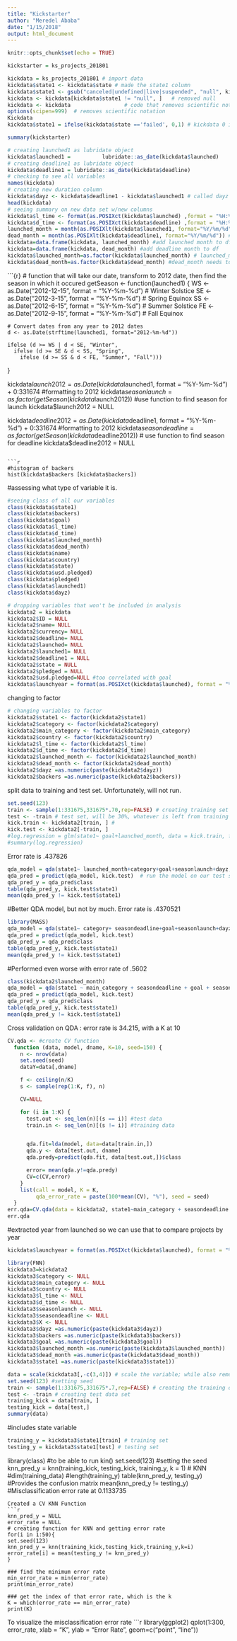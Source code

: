 ```yaml
---
title: "Kickstarter"
author: "Meredel Ababa"
date: "1/15/2018"
output: html_document
---
```


```r
knitr::opts_chunk$set(echo = TRUE)
```

```r
kickstarter = ks_projects_201801
```

```r
kickdata = ks_projects_201801 # import data
kickdata$state1 <- kickdata$state # made the state1 column 
kickdata$state1 <- gsub("canceled|undefined|live|suspended", "null", kickdata$state1) # replaced canceled, undefined, and live with null
kickdata <- kickdata[kickdata$state1 != "null", ]   # removed null
kickdata <- kickdata                 # code that removes scientific notation.
options(scipen=999)  # removes scientific notation
Kickdata 
kickdata$state1 = ifelse(kickdata$state =='failed', 0,1) # kickdata 0 is failed and 1 is successful
```

```r
summary(kickstarter)
```

```r

# creating launched1 as lubridate object
kickdata$launched1 =          lubridate::as_date(kickdata$launched)
# creating deadline1 as lubridate object
kickdata$deadline1 = lubridate::as_date(kickdata$deadline)
# checking to see all variables
names(kickdata)
# creating new duration column
kickdata$dayz <- kickdata$deadline1 - kickdata$launched1 # called dayz
head(kickdata)
# seeing summary on new data set w/new columns
kickdata$l_time <- format(as.POSIXct(kickdata$launched) ,format = "%H:%M:%S") #extracted time from launched column
kickdata$d_time <- format(as.POSIXct(kickdata$deadline) ,format = "%H:%M:%S") #extracted time from deadline column
launched_month = month(as.POSIXlt(kickdata$launched1, format="%Y/%m/%d")) #extract month from launched1 date
dead_month = month(as.POSIXlt(kickdata$deadline1, format="%Y/%m/%d")) #extract month from deadline1 date
kickdata=data.frame(kickdata, launched_month) #add launched month to df
kickdata=data.frame(kickdata, dead_month) #add deadline month to df
kickdata$launched_month=as.factor(kickdata$launched_month) # launched_month needs to be factor, so we convert factor
kickdata$dead_month=as.factor(kickdata$dead_month) #dead_month needs to be factor, so we convert to factor
```

```{r} # function that will take our date, transform to 2012 date, then find the season in which it occured
getSeason <- function(launched1) {
    WS <- as.Date("2012-12-15", format = "%Y-%m-%d") # Winter Solstice
    SE <- as.Date("2012-3-15",  format = "%Y-%m-%d") # Spring Equinox
    SS <- as.Date("2012-6-15",  format = "%Y-%m-%d") # Summer Solstice
    FE <- as.Date("2012-9-15",  format = "%Y-%m-%d") # Fall Equinox

    # Convert dates from any year to 2012 dates
    d <- as.Date(strftime(launched1, format="2012-%m-%d"))

    ifelse (d >= WS | d < SE, "Winter",
      ifelse (d >= SE & d < SS, "Spring",
        ifelse (d >= SS & d < FE, "Summer", "Fall")))
}

kickdata$launch2012 = as.Date(kickdata$launched1, format = "%Y-%m-%d") + 0:331674 #formatting to 2012 
kickdata$seasonlaunch = as.factor(getSeason(kickdata$launch2012)) #use function to find season for launch 
kickdata$launch2012 = NULL

kickdata$deadline2012 = as.Date(kickdata$deadline1, format = "%Y-%m-%d") + 0:331674 #formatting to 2012 
kickdata$seasondeadline = as.factor(getSeason(kickdata$deadline2012))  # use function to find season for deadline
kickdata$deadline2012 = NULL 
```

```r
#histogram of backers
hist(kickdata$backers [kickdata$backers])
```
#assessing what type of variable it is. 
```r
#seeing class of all our variables 
class(kickdata$state1)
class(kickdata$backers)
class(kickdata$goal)
class(kickdata$l_time)
class(kickdata$d_time)
class(kickdata$launched_month)
class(kickdata$dead_month)
class(kickdata$name)
class(kickdata$country)
class(kickdata$state)
class(kickdata$usd.pledged)
class(kickdata$pledged)
class(kickdata$launched1)
class(kickdata$dayz)
```

```r
# dropping variables that won't be included in analysis
kickdata2 = kickdata
kickdata2$ID = NULL
kickdata2$name= NULL
kickdata2$currency= NULL
kickdata2$deadline= NULL
kickdata2$launched= NULL
kickdata2$launched1= NULL
kickdata2$deadline1 = NULL
kickdata2$state = NULL
kickdata2$pledged = NULL
kickdata2$usd.pledged=NULL #too correlated with goal
kickdata$launchyear = format(as.POSIXct(kickdata$launched), format = "%Y") #extracting the correct format for launchyear 
```
changing to factor
```r
# changing variables to factor
kickdata2$state1 <- factor(kickdata2$state1) 
kickdata2$category <- factor(kickdata2$category)
kickdata2$main_category <- factor(kickdata2$main_category)
kickdata2$country <- factor(kickdata2$country)
kickdata2$l_time <- factor(kickdata2$l_time)
kickdata2$d_time <- factor(kickdata2$d_time)
kickdata2$launched_month <- factor(kickdata2$launched_month)
kickdata2$dead_month <- factor(kickdata2$dead_month)
kickdata2$dayz =as.numeric(paste(kickdata2$dayz))
kickdata2$backers =as.numeric(paste(kickdata2$backers))
```

split data to training and test set. Unfortunately, will not run.
```r
set.seed(123)
train <- sample(1:331675,331675*.70,rep=FALSE) # creating training set of data , 70%
test <- -train # test set, will be 30%, whatever is left from training set
kick.train <- kickdata2[train, ] # 
kick.test <- kickdata2[-train, ]
#log.regression = glm(state1~ goal+launched_month, data = kick.train, family = binomial(link="logit"))
#summary(log.regression)
```
Error rate is .437826
```r
qda_model = qda(state1~ launched_month+category+goal+seasonlaunch+dayz, data = kick.train) #QDA model 
qda_pred = predict(qda_model, kick.test)  # run the model on our test set
qda_pred_y = qda_pred$class
table(qda_pred_y, kick.test$state1)
mean(qda_pred_y != kick.test$state1)
```
#Better QDA model, but not by much. Error rate is .4370521
```r
library(MASS) 
qda_model = qda(state1~ category+ seasondeadline+goal+seasonlaunch+dayz, data = kick.train)
qda_pred = predict(qda_model, kick.test)
qda_pred_y = qda_pred$class
table(qda_pred_y, kick.test$state1)
mean(qda_pred_y != kick.test$state1)
```
#Performed even worse with error rate of .5602
```r
class(kickdata2$launched_month)
qda_model = qda(state1 ~ main_category + seasondeadline + goal + seasonlaunch+dayz+dead_month+launched_month, data = kick.train)
qda_pred = predict(qda_model, kick.test)
qda_pred_y = qda_pred$class
table(qda_pred_y, kick.test$state1)
mean(qda_pred_y != kick.test$state1)
```
Cross validation on QDA : error rate is 34.215, with a K at 10
```r
CV.qda <- #create CV function
  function (data, model, dname, K=10, seed=150) {
    n <- nrow(data)
    set.seed(seed)
    dataY=data[,dname]

    f <- ceiling(n/K)
    s <- sample(rep(1:K, f), n)

    CV=NULL

    for (i in 1:K) {
      test.out <- seq_len(n)[(s == i)] #test data
      train.in <- seq_len(n)[(s != i)] #training data


      qda.fit=lda(model, data=data[train.in,])
      qda.y <- data[test.out, dname]
      qda.predy=predict(qda.fit, data[test.out,])$class

      error= mean(qda.y!=qda.predy)
      CV=c(CV,error)
    }
    list(call = model, K = K,
         qda_error_rate = paste(100*mean(CV), "%"), seed = seed)
  }
err.qda=CV.qda(data = kickdata2, state1~main_category + seasondeadline + goal + seasonlaunch+dayz+dead_month+launched_month, dname = "state1", K=10, seed = 123) #checking error 
err.qda
```
#extracted year from launched so we can use that to compare projects by year
```r
kickdata$launchyear = format(as.POSIXct(kickdata$launched), format = "%Y")
```
```r
library(FNN)
kickdata3=kickdata2
kickdata3$category <- NULL
kickdata3$main_category <- NULL
kickdata3$country <- NULL
kickdata3$l_time <- NULL
kickdata3$d_time <- NULL
kickdata3$seasonlaunch <- NULL
kickdata3$seasondeadline <- NULL
kickdata3$X <- NULL
kickdata3$dayz =as.numeric(paste(kickdata3$dayz))
kickdata3$backers =as.numeric(paste(kickdata3$backers))
kickdata3$goal =as.numeric(paste(kickdata3$goal))
kickdata3$launched_month =as.numeric(paste(kickdata3$launched_month))
kickdata3$dead_month =as.numeric(paste(kickdata3$dead_month))
kickdata3$state1 =as.numeric(paste(kickdata3$state1))
```
```r
data = scale(kickdata3[,-c(3,4)]) # scale the variable; while also removing the predictor (state1)
set.seed(123) #setting seed
train <- sample(1:331675,331675*.7,rep=FALSE) # creating the training data set 70%
test <- -train # creating test data set
training_kick = data[train, ] 
testing_kick = data[test,]
summary(data)
```
#includes state variable
```r
training_y = kickdata3$state1[train] # training set
testing_y = kickdata3$state1[test] # testing set
```
library(class) #to be able to run kin()
set.seed(123) #setting the seed
knn_pred_y = knn(training_kick, testing_kick, training_y, k = 1) # KNN
#dim(training_data)
#length(training_y)
table(knn_pred_y, testing_y) #Provides the confusion matrix
mean(knn_pred_y != testing_y) #Misclassification error rate at 0.1133735
```
Created a CV KNN Function
```r
knn_pred_y = NULL
error_rate = NULL
# creating function for KNN and getting error rate
for(i in 1:50){
set.seed(123)
knn_pred_y = knn(training_kick,testing_kick,training_y,k=i)
error_rate[i] = mean(testing_y != knn_pred_y)
}

### find the minimum error rate
min_error_rate = min(error_rate)
print(min_error_rate)

### get the index of that error rate, which is the k
K = which(error_rate == min_error_rate)
print(K)
```
To visualize the misclassification error rate
```r
library(ggplot2)
qplot(1:300, error_rate, xlab = "K",
ylab = "Error Rate",
geom=c("point", "line"))

